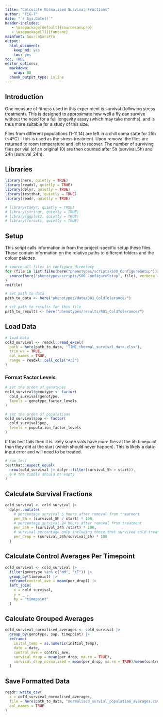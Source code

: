 ```yaml
---
title: "Calculate Normalised Survival Fractions"
author: "FiG-T"
date: "`r Sys.Date()`"
header-includes:
   - \usepackage[default]{sourcesanspro}
   - \usepackage[T1]{fontenc}
mainfont: SourceSansPro
output: 
  html_document: 
    keep_md: yes
    toc: yes
toc: TRUE
editor_options:
  markdown:
    wrap: 80
  chunk_output_type: inline
---
```


## Introduction 

One measure of fitness used in this experiment is survival (following stress treatment). This is designed to approximate how well a fly can survive without the need for a full longevity assay (which may take months), and is thus more suitable for a study of this size.

Flies from different populations (1-11,14) are left in a chill coma state for 25h (~4ºC) - this is used as the stress treatment. Upon removal the flies are returned to room temperature and left to recover. The number of surviving flies per vial (of an original 10) are then counted after 5h (survival_5h) and 24h (survival_24h).

## Libraries

```r
library(here, quietly = TRUE)
library(readxl, quietly = TRUE)
library(dplyr, quietly = TRUE)
library(testthat, quietly = TRUE)
library(readr, quietly = TRUE)

# library(tidyr, quietly = TRUE)
# library(stringr, quietly = TRUE)
# library(ggplot2, quietly = TRUE)
# library(forcats, quietly = TRUE)

```

## Setup

This script calls information in from the project-specific setup these files. These contain information on the relative paths to different folders and the colour palettes.

```r
# source all files in configure directory
for (file in list.files(here("phenotypes/scripts/S00_ConfigureSetup"))) {
  source(here("phenotypes/scripts/S00_ConfigureSetup", file), verbose = FALSE)
}
rm(file)

# set path to data 
path_to_data <- here("phenotypes/data/D01_ColdTolerance/")

# set path to results for this file
path_to_results <- here("phenotypes/results/R01_ColdTolerance/")
```

## Load Data

```r
# load data 
cold_survival <- readxl::read_excel(
  path = here(path_to_data, "TIME_thermal_survival_data.xlsx"), 
  trim_ws = TRUE, 
  col_names = TRUE, 
  range = readxl::cell_cols("A:J")
)
```

### Format Factor Levels

```r
# set the order of genotypes
cold_survival$genotype <- factor(
  cold_survival$genotype, 
  levels = genotype_factor_levels
)

# set the order of populations
cold_survival$pop <- factor(
  cold_survival$pop, 
  levels = population_factor_levels
)
```

If this test fails then it is likely some vials have more flies at the 5h timepoint than they did at the start (which should never happen). This is likely a data-input error and will need to be treated. 

```r
# run test
testthat::expect_equal(
  nrow(cold_survival |> dplyr::filter(survival_5h > start)), 
  0 # the tibble should be empty
)
```

## Calculate Survival Fractions

```r
cold_survival <- cold_survival |> 
  dplyr::mutate(
    # percentage survival 5 hours after removal from treatment
    per_5h = (survival_5h / start) * 100,
    # percentage survival 24 hours after removal from treatment
    per_24h = (survival_24h /start) * 100, 
    # survival percentage only including those that survived cold treatment
    per_drop = (survival_24h/survival_5h) * 100
  )
```

## Calculate Control Averages Per Timepoint

```r
cold_survival <- cold_survival |> 
  filter(genotype %in% c("mM", "tT")) |> 
  group_by(timepoint) |>
  reframe(control_ave = mean(per_drop)) |>
  left_join(
    x = cold_survival, 
    y = _ , 
    by = "timepoint"
  )
```

## Calculate Grouped Averages

```r
cold_survival_normalised_averages <- cold_survival |> 
  group_by(genotype, pop, timepoint) |>
  reframe(
    inital_temp = as.numeric(initial_temp), 
    date = date,
    control_ave = control_ave,
    survical_drop = mean(per_drop, na.rm = TRUE),
    survical_drop_normalised = mean(per_drop, na.rm = TRUE)/mean(control_ave)
  )
```

## Save Formatted Data 

```r
readr::write_csv(
  x = cold_survival_normalised_averages, 
  file = here(path_to_data, "normalised_survial_population_averages.csv"), 
  col_names = TRUE
)
```
